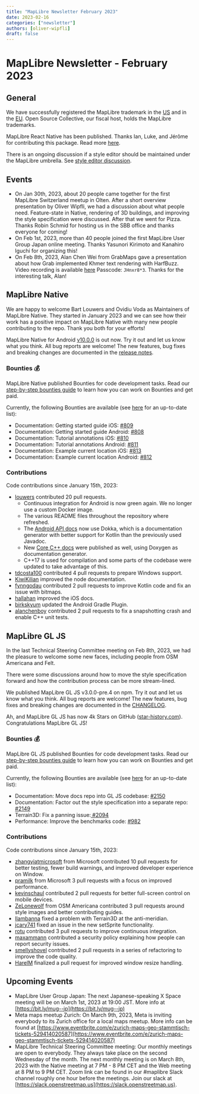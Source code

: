```yaml
---
title: "MapLibre Newsletter February 2023"
date: 2023-02-16
categories: ["newsletter"]
authors: [oliver-wipfli]
draft: false
---
```


# MapLibre Newsletter - February 2023

## General

We have successfully registered the MapLibre trademark in the [US](https://tsdr.uspto.gov/#caseNumber=97744197&caseType=SERIAL_NO&searchType=statusSearch) and in the [EU](https://euipo.europa.eu/eSearch/#details/trademarks/018773096). Open Source Collective, our fiscal host, holds the MapLibre trademarks.

MapLibre React Native has been published. Thanks Ian, Luke, and Jérôme for contributing this package. Read more [here](https://maplibre.org/news/2023-02-08-maplibre-react-native-announcement/).

There is an ongoing discussion if a style editor should be maintained under the MapLibre umbrella. See <a href="https://github.com/maplibre/maplibre/discussions/153#discussioncomment-4776796">style editor discussion</a>.

## Events

- On Jan 30th, 2023, about 20 people came together for the first MapLibre Switzerland meetup in Olten. After a short overview presentation by Oliver Wipfli, we had a discussion about what people need. Feature-state in Native, rendering of 3D buildings, and improving the style specification were discussed. After that we went for Pizza. Thanks Robin Schmid for hosting us in the SBB office and thanks everyone for coming!
- On Feb 1st, 2023, more than 40 people joined the first MapLibre User Group Japan online meeting. Thanks Yasunori Kirimoto and Kanahiro Iguchi for organizing this!
- On Feb 8th, 2023, Alan Chen Wei from GrabMaps gave a presentation about how Grab implemented Khmer text rendering with HarfBuzz. Video recording is available [here](https://zoom.us/rec/share/X4c7fjSQiFkl1jNNMRiqt9jqeLK3ZCJZ5SuMhi8-qzzcVnDisfcABqLqIZcHflTv.3loRYzsO4OhqSsYt?startTime=1675843326000) Passcode: `JHnxr8*3`. Thanks for the interesting talk, Alan!

## MapLibre Native

We are happy to welcome Bart Louwers and Ovidiu Voda as Maintainers of MapLibre Native. They started in January 2023 and we can see how their work has a positive impact on MapLibre Native with many new people contributing to the repo. Thank you both for your efforts!

MapLibre Native for Android [v10.0.0](https://github.com/maplibre/maplibre-native/releases/tag/android-v10.0.0) is out now. Try it out and let us know what you think. All bug reports are welcome! The new features, bug fixes and breaking changes are documented in the [release notes](https://github.com/maplibre/maplibre-native/releases/tag/android-v10.0.0).

### Bounties 💰

MapLibre Native published Bounties for code development tasks. Read our [step-by-step bounties guide](https://maplibre.org/roadmap/step-by-step-bounties-guide/) to learn how you can work on Bounties and get paid.

Currently, the following Bounties are available (see [here](https://github.com/maplibre/maplibre-native/issues?q=is%3Aissue+is%3Aopen+label%3A%22%F0%9F%92%B0+bounty+L%22%2C%22%F0%9F%92%B0+bounty+S%22%2C%22%F0%9F%92%B0+bounty+M%22+) for an up-to-date list):

- Documentation: Getting started guide iOS: [#809](https://github.com/maplibre/maplibre-native/issues/809)
- Documentation: Getting started guide Android: [#808](https://github.com/maplibre/maplibre-native/issues/808)
- Documentation: Tutorial annotations iOS: [#810](https://github.com/maplibre/maplibre-native/issues/810)
- Documentation: Tutorial annotations Android: [#811](https://github.com/maplibre/maplibre-native/issues/811)
- Documentation: Example current location iOS: [#813](https://github.com/maplibre/maplibre-native/issues/813)
- Documentation: Example current location Android: [#812](https://github.com/maplibre/maplibre-native/issues/812)

### Contributions

Code contributions since January 15th, 2023:

- [louwers](https://github.com/maplibre/maplibre-native/commits?author=louwers) contributed 20 pull requests.
  - Continuous integration for Android is now green again. We no longer use a custom Docker image.
  - The various README files throughout the repository where refreshed.
  - The [Android API docs](https://maplibre.org/maplibre-native/android/api/) now use Dokka, which is a documentation generator with better support for Kotlin than the previously used Javadoc.
  - New [Core C++ docs](https://maplibre.org/maplibre-native/cpp/api/) were published as well, using Doxygen as documentation generator.
  - C++17 is used for compilation and some parts of the codebase were updated to take advantage of this.
- [tdcosta100](https://github.com/maplibre/maplibre-native/commits?author=tdcosta100) contributed 4 pull requests to prepare Windows support.
- [KiwiKilian](https://github.com/maplibre/maplibre-native/commits?author=KiwiKilian) improved the node documentation.
- [fynngodau](https://github.com/maplibre/maplibre-native/commits?author=fynngodau) contributed 2 pull requests to improve Kotlin code and fix an issue with bitmaps.
- [hallahan](https://github.com/maplibre/maplibre-native/commits?author=hallahan) improved the iOS docs.
- [birkskyum](https://github.com/maplibre/maplibre-native/commits?author=birkskyum) updated the Android Gradle Plugin.
- [alanchenboy](https://github.com/maplibre/maplibre-native/commits?author=alanchenboy) contributed 2 pull requests to fix a snapshotting crash and enable C++ unit tests.

## MapLibre GL JS

In the last Technical Steering Committee meeting on Feb 8th, 2023, we had the pleasure to welcome some new faces, including people from OSM Americana and Felt.

There were some discussions around how to move the style specification forward and how the contribution process can be more stream-lined.

We published MapLibre GL JS v3.0.0-pre.4 on npm. Try it out and let us know what you think. All bug reports are welcome! The new features, bug fixes and breaking changes are documented in the [CHANGELOG](https://github.com/maplibre/maplibre-gl-js/blob/main/CHANGELOG.md).

Ah, and MapLibre GL JS has now 4k Stars on GitHub ([star-history.com](https://star-history.com/#maplibre/maplibre-gl-js&Date)). Congratulations MapLibre GL JS!

### Bounties 💰

MapLibre GL JS published Bounties for code development tasks. Read our [step-by-step bounties guide](https://maplibre.org/roadmap/step-by-step-bounties-guide/) to learn how you can work on Bounties and get paid.

Currently, the following Bounties are available (see [here](https://github.com/maplibre/maplibre-gl-js/issues?q=is%3Aissue+is%3Aopen+label%3A%22%F0%9F%92%B0+bounty+L%22%2C%22%F0%9F%92%B0+bounty+S%22%2C%22%F0%9F%92%B0+bounty+M%22+) for an up-to-date list):

- Documentation: Move docs repo into GL JS codebase: [#2150](https://github.com/maplibre/maplibre-gl-js/issues/2150)
- Documentation: Factor out the style specification into a separate repo: [#2149](https://github.com/maplibre/maplibre-gl-js/issues/2149)
- Terrain3D: Fix a panning issue:[ #2094](https://github.com/maplibre/maplibre-gl-js/issues/2094)
- Performance: Improve the benchmarks code: [#982](https://github.com/maplibre/maplibre-gl-js/issues/2094)

### Contributions

Code contributions since January 15th, 2023:

- [zhangyiatmicrosoft](https://github.com/maplibre/maplibre-gl-js/commits?author=zhangyiatmicrosoft) from Microsoft contributed 10 pull requests for better testing, fewer build warnings, and improved developer experience on Window.
- [pramilk](https://github.com/maplibre/maplibre-gl-js/commits?author=pramilk) from Microsoft 3 pull requests with a focus on improved performance.
- [kevinschaul](https://github.com/maplibre/maplibre-gl-js/commits?author=kevinschaul) contributed 2 pull requests for better full-screen control on mobile devices.
- [ZeLonewolf](https://github.com/maplibre/maplibre-gl-js/commits?author=ZeLonewolf) from OSM Americana contributed 3 pull requests around style images and better contributing guides.
- [llambanna](https://github.com/maplibre/maplibre-gl-js/commits?author=llambanna) fixed a problem with Terrain3D at the anti-meridian.
- [jcary741](https://github.com/maplibre/maplibre-gl-js/commits?author=jcary741) fixed an issue in the new setSprite functionality.
- [rotu](https://github.com/maplibre/maplibre-gl-js/commits?author=rotu) contributed 3 pull requests to improve continuous integration.
- [maxammann](https://github.com/maplibre/maplibre-gl-js/commits?author=maxammann) contributed a security policy explaining how people can report security issues.
- [smellyshovel](https://github.com/maplibre/maplibre-gl-js/commits?author=smellyshovel) contributed 2 pull requests in a series of refactoring to improve the code quality.
- [HarelM](https://github.com/maplibre/maplibre-gl-js/commits?author=HarelM) finalized a pull request for improved window resize handling.

## Upcoming Events

- MapLibre User Group Japan: The next Japanese-speaking X Space meeting will be on March 1st, 2023 at 19:00 JST. More info at [https://bit.ly/mug--jp](https://bit.ly/mug--jp)
- Meta maps meetup Zurich: On March 9th, 2023, Meta is inviting everybody to its Zurich office for a local maps meetup. More info can be found at [https://www.eventbrite.com/e/zurich-maps-geo-stammtisch-tickets-529414020587](https://www.eventbrite.com/e/zurich-maps-geo-stammtisch-tickets-529414020587)
- MapLibre Technical Steering Committee meeting: Our monthly meetings are open to everybody. They always take place on the second Wednesday of the month. The next monthly meeting is on March 8th, 2023 with the Native meeting at 7 PM - 8 PM CET and the Web meeting at 8 PM to 9 PM CET. Zoom link can be found in our #maplibre Slack channel roughly one hour before the meetings. Join our slack at [https://slack.openstreetmap.us](https://slack.openstreetmap.us).
